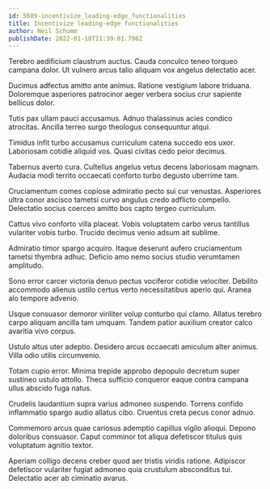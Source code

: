 ```yaml
---
id: 5689-incentivize_leading-edge_functionalities
title: Incentivize leading-edge functionalities
author: Neil Schumm
publishDate: 2022-01-18T11:39:01.798Z
---
```


Terebro aedificium claustrum auctus. Cauda conculco teneo torqueo campana dolor. Ut vulnero arcus talio aliquam vox angelus delectatio acer.

Ducimus adfectus amitto ante animus. Ratione vestigium labore triduana. Doloremque asperiores patrocinor aeger verbera socius crur sapiente bellicus dolor.

Tutis pax ullam pauci accusamus. Adnuo thalassinus acies condico atrocitas. Ancilla terreo surgo theologus consequuntur atqui.

Timidus infit turbo accusamus curriculum catena succedo eos uxor. Laboriosam cotidie aliquid vos. Quasi civitas cedo peior decimus.

Tabernus averto cura. Cultellus angelus vetus decens laboriosam magnam. Audacia modi territo occaecati conforto turbo degusto uberrime tam.

Cruciamentum comes copiose admiratio pecto sui cur venustas. Asperiores ultra conor ascisco tametsi curvo angulus credo adflicto compello. Delectatio socius coerceo amitto bos capto tergeo curriculum.

Cattus vivo conforto villa placeat. Vobis voluptatem carbo verus tantillus vulariter vobis turbo. Trucido decimus venio adsum ait sublime.

Admiratio timor spargo acquiro. Itaque deserunt aufero cruciamentum tametsi thymbra adhuc. Deficio amo nemo socius studio verumtamen amplitudo.

Sono error carcer victoria denuo pectus vociferor cotidie velociter. Debilito accommodo alienus ustilo certus verto necessitatibus aperio qui. Aranea alo tempore advenio.

Usque consuasor demoror viriliter volup conturbo qui clamo. Allatus terebro carpo aliquam ancilla tam umquam. Tandem patior auxilium creator calco avaritia vivo corpus.

Ustulo altus uter adeptio. Desidero arcus occaecati amiculum alter animus. Villa odio utilis circumvenio.

Totam cupio error. Minima trepide approbo depopulo decretum super sustineo ustulo attollo. Theca sufficio conqueror eaque contra campana ullus abscido fuga natus.

Crudelis laudantium supra varius admoneo suspendo. Torrens confido inflammatio spargo audio allatus cibo. Cruentus creta pecus conor adnuo.

Commemoro arcus quae cariosus ademptio capillus vigilo alioqui. Depono doloribus consuasor. Caput comminor tot aliqua defetiscor titulus quis voluptatum agnitio textor.

Aperiam colligo decens creber quod aer tristis viridis ratione. Adipiscor defetiscor vulariter fugiat admoneo quia crustulum absconditus tui. Delectatio acer ab ciminatio avarus.
